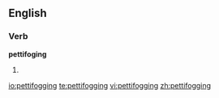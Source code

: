 
==English==

===Verb===
'''pettifoging'''

# {{present participle of|[[pettifog]]}}

[[io:pettifogging]]
[[te:pettifogging]]
[[vi:pettifogging]]
[[zh:pettifogging]]